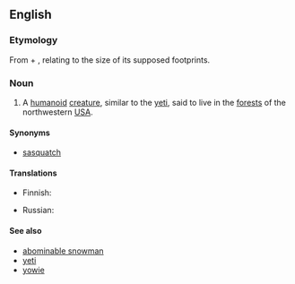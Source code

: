 ==English==
{{wikipedia}}

===Etymology===
From {{term|big}} + {{term|foot}}, relating to the size of its supposed footprints.

===Noun===
{{en-noun|Bigfoot|pl2=Bigfeet|pl3=Bigfoots}}

# {{context|US|cryptozoology}} A [[humanoid]] [[creature]], similar to the [[yeti]], said to live in the [[forest]]s of the northwestern [[USA]].

====Synonyms====
*[[sasquatch]]

====Translations====
{{trans-top|unidentified yeti-like animal}}
*Finnish: {{t|fi|Isojalka}}
{{trans-mid}}
*Russian: {{t|ru|бигфут|m|tr=bigfút|sc=Cyrl}}
{{trans-bottom}}

====See also====
*[[abominable snowman]]
*[[yeti]]
*[[yowie]]